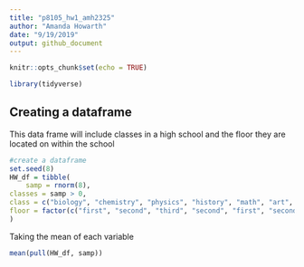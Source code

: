 ```yaml
---
title: "p8105_hw1_amh2325"
author: "Amanda Howarth"
date: "9/19/2019"
output: github_document
---
```




```r
knitr::opts_chunk$set(echo = TRUE)
```

``` r
library(tidyverse)
```

## Creating a dataframe 

This data frame will include classes in a high school and the floor they are located on within the school 

```r

#create a dataframe 
set.seed(8)
HW_df = tibble(
    samp = rnorm(8),
classes = samp > 0,
class = c("biology", "chemistry", "physics", "history", "math", "art", "music", "gym"),
floor = factor(c("first", "second", "third", "second", "first", "second", "third", "first"))
)

```

Taking the mean of each variable
```r
mean(pull(HW_df, samp))

```
